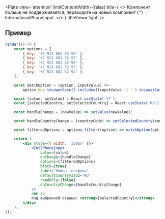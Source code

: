 

<Plate
    view='attention'
    limitContentWidth={false}
    title={
        <>
            Компонент больше не поддерживается, переходите на новый компонент {''}
             <Link href='https://core-ds.github.io/core-components/master/?path=/docs/internationalphoneinput--docs'>
                 InternationalPhoneInput.
            </Link>
        </>
    }
    titleView='light'
/>

## Пример

```jsx live
render(() => {
    const options = [
        { key: '+7 921 681 53 98' },
        { key: '+7 921 681 52 97' },
        { key: '+7 921 681 52 96' },
        { key: '+7 921 681 52 95' },
        { key: '+7 921 681 52 94' },
    ];

    const matchOption = (option, inputValue) =>
        option.key.toLowerCase().includes((inputValue || '').toLowerCase());

    const [value, setValue] = React.useState('+7');
    const [selectedCountry, setSelectedCountry] = React.useState('RU');

    const handleChange = (newValue) => setValue(newValue);

    const handleCountryChange = (countryCode) => setSelectedCountry(countryCode);

    const filteredOptions = options.filter((option) => matchOption(option, value));

    return (
        <div style={{ width: '320px' }}>
            <IntlPhoneInput
                value={value}
                onChange={handleChange}
                options={filteredOptions}
                block={true}
                label='Номер телефона'
                defaultCountryIso2='RU'
                readOnly={false}
                onCountryChange={handleCountryChange}
            />
            <br />
            Код выбранной страны: <strong>{selectedCountry}</strong>
        </div>
    );
});
```
